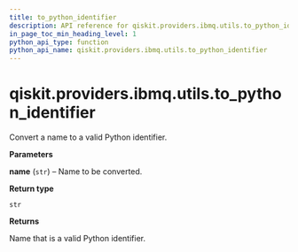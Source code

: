 ```yaml
---
title: to_python_identifier
description: API reference for qiskit.providers.ibmq.utils.to_python_identifier
in_page_toc_min_heading_level: 1
python_api_type: function
python_api_name: qiskit.providers.ibmq.utils.to_python_identifier
---
```


<span id="qiskit-providers-ibmq-utils-to-python-identifier" />

# qiskit.providers.ibmq.utils.to\_python\_identifier

<Function id="qiskit.providers.ibmq.utils.to_python_identifier" isDedicatedPage={true} github="https://github.com/qiskit/qiskit-ibmq-provider/tree/stable/0.12/qiskit/providers/ibmq/utils/utils.py" signature="to_python_identifier(name)">
  Convert a name to a valid Python identifier.

  **Parameters**

  **name** (`str`) – Name to be converted.

  **Return type**

  `str`

  **Returns**

  Name that is a valid Python identifier.
</Function>

